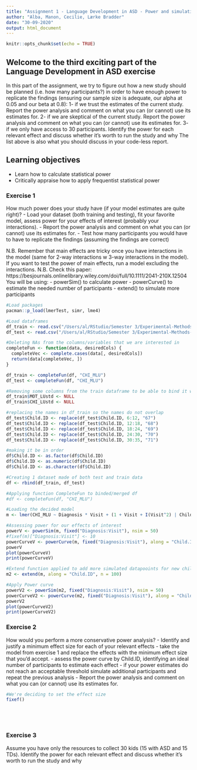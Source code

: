 ```yaml
---
title: "Assignment 1 - Language Development in ASD - Power and simulations"
author: "Alba, Manon, Cecilie, Lærke Bradder"
date: "30-09-2020"
output: html_document
---
```


```r
knitr::opts_chunk$set(echo = TRUE)
```

## Welcome to the third exciting part of the Language Development in ASD exercise

In this part of the assignment, we try to figure out how a new study should be planned (i.e. how many participants?) in order to have enough power to replicate the findings (ensuring our sample size is adequate, our alpha at 0.05 and our beta at 0.8):
1- if we trust the estimates of the current study. Report the power analysis and comment on what you can (or cannot) use its estimates for.
2- if we are skeptical of the current study. Report the power analysis and comment on what you can (or cannot) use its estimates for.
3- if we only have access to 30 participants. Identify the power for each relevant effect and discuss whether it's worth to run the study and why
The list above is also what you should discuss in your code-less report.


## Learning objectives

- Learn how to calculate statistical power
- Critically appraise how to apply frequentist statistical power

### Exercise 1

How much power does your study have (if your model estimates are quite right)?
- Load your dataset (both training and testing), fit your favorite model, assess power for your effects of interest (probably your interactions).
- Report the power analysis and comment on what you can (or cannot) use its estimates for.
- Test how many participants you would have to have to replicate the findings (assuming the findings are correct)

N.B. Remember that main effects are tricky once you have interactions in the model (same for 2-way interactions w 3-way interactions in the model). If you want to test the power of main effects, run a model excluding the interactions.
N.B. Check this paper: https://besjournals.onlinelibrary.wiley.com/doi/full/10.1111/2041-210X.12504
You will be using:
- powerSim() to calculate power
- powerCurve() to estimate the needed number of participants
- extend() to simulate more participants

```r
#Load packages
pacman::p_load(lmerTest, simr, lme4)

#Load dataframes
df_train <- read.csv("/Users/al/RStudio/Semester 3/Experimental-Methods-3/Assignment 2/EM3_A2_P3/data_clean.csv")
df_test <- read.csv("/Users/al/RStudio/Semester 3/Experimental-Methods-3/Assignment 2/EM3_A2_P3/cleantestdf.csv")

#Deleting NAs from the columns/variables that we are interested in
completeFun <- function(data, desiredCols) {
  completeVec <- complete.cases(data[, desiredCols])
  return(data[completeVec, ])
}

df_train <- completeFun(df, "CHI_MLU")
df_test <- completeFun(df, "CHI_MLU")

#Removing some columns from the train dataframe to be able to bind it with the test data
df_train$MOT_LUstd <- NULL
df_train$CHI_LUstd <- NULL

#replacing the names in df_train so the names do not overlap
df_test$Child.ID <- replace(df_test$Child.ID, 6:12, "67")
df_test$Child.ID <- replace(df_test$Child.ID, 12:18, "68")
df_test$Child.ID <- replace(df_test$Child.ID, 18:24, "69")
df_test$Child.ID <- replace(df_test$Child.ID, 24:30, "70")
df_test$Child.ID <- replace(df_test$Child.ID, 30:35, "71")

#making it be in order
df$Child.ID <- as.factor(df$Child.ID)
df$Child.ID <- as.numeric(df$Child.ID)
df$Child.ID <- as.character(df$Child.ID)

#Creating 1 dataset made of both test and train data
df <- rbind(df_train, df_test)

#Applying function CompleteFun to binded/merged df
#df <- completeFun(df, "CHI_MLU")
```


```r

#Loading the decided model
m <- lmer(CHI_MLU ~ Diagnosis * Visit + (1 + Visit + I(Visit^2) | Child.ID), df, REML=FALSE, lmerControl(optimizer = "nloptwrap", calc.derivs = FALSE))

#Assessing power for our effects of interest
powerV <- powerSim(m, fixed("Diagnosis:Visit"), nsim = 50)
#fixef(m)["Diagnosis:Visit"] <- 10
powerCurveV <- powerCurve(m, fixed("Diagnosis:Visit"), along = "Child.ID", nsim = 50)
powerV
plot(powerCurveV)
print(powerCurveV)

#Extend function applied to add more simulated datapooints for new children
m2 <- extend(m, along = "Child.ID", n = 100)

#Apply Power curve
powerV2 <- powerSim(m2, fixed("Diagnosis:Visit"), nsim = 50)
powerCurveV2 <- powerCurve(m2, fixed("Diagnosis:Visit"), along = "Child.ID", nsim = 50)
powerV2
plot(powerCurveV2)
print(powerCurveV2)


```


### Exercise 2

How would you perform a more conservative power analysis?
- Identify and justify a minimum effect size for each of your relevant effects
- take the model from exercise 1 and replace the effects with the minimum effect size that you'd accept.
- assess the power curve by Child.ID, identifying an ideal number of participants to estimate each effect
- if your power estimates do not reach an acceptable threshold simulate additional participants and repeat the previous analysis
- Report the power analysis and comment on what you can (or cannot) use its estimates for.


```r
#We're deciding to set the effect size 
fixef()

```

```r

```

```r

```

```r

```

```r

```


### Exercise 3

Assume you have only the resources to collect 30 kids (15 with ASD and 15 TDs). Identify the power for each relevant effect and discuss whether it's worth to run the study and why

```r

```
